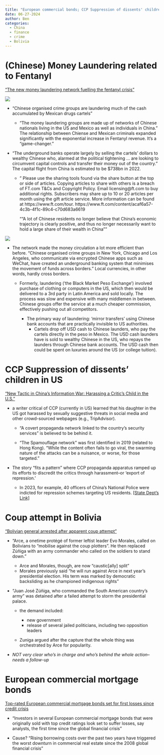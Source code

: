 ```yaml
---
title: "European commercial bonds; CCP Suppression of dissents' children in US; money laundering network; Bolivian coup"
date: 06-27-2024
author: Ben
categories:
  - China
  - finance
  - crime
  - Bolivia
---
```


# (Chinese) Money Laundering related to Fentanyl

["The new money laundering network fuelling the fentanyl crisis"](https://www.ft.com/content/acaf6a57-4c3b-4f1c-89c4-c70d683a6619)

![](money.png)

-   "Chinese organised crime groups are laundering much of the cash accumulated by Mexican drugs cartels"

    -   "The money laundering groups are made up of networks of Chinese nationals living in the US and Mexico as well as individuals in China." The relationship between Chiense and Mexican criminals expanded significantly with the exponential increase in Fentanyl revenue. It's a "game-changer."

-   "The underground banks operate largely by selling the cartels’ dollars to wealthy Chinese who, alarmed at the political tightening ... are looking to circumvent capital controls and transfer their money out of the country." The capital flight from China is estimated to be \$738bn in 2022.

    -   " Please use the sharing tools found via the share button at the top or side of articles. Copying articles to share with others is a breach of FT.com T&Cs and Copyright Policy. Email licensing\@ft.com to buy additional rights. Subscribers may share up to 10 or 20 articles per month using the gift article service. More information can be found at https://www.ft.com/tour. https://www.ft.com/content/acaf6a57-4c3b-4f1c-89c4-c70d683a6619

        "“A lot of Chinese residents no longer believe that China’s economic trajectory is clearly positive, and thus no longer necessarily want to hold a large share of their wealth in China”"

![](money2.png)

-   The network made the money circulation a lot more efficient than before. "Chinese organised crime groups in New York, Chicago and Los Angeles, who communicate via encrypted Chinese apps such as WeChat, have created an underground banking system that minimises the movement of funds across borders." Local currencies, in other words, hardly cross borders.

    -   Formerly, laundering ('the Black Market Peso Exchange') involved purchase of clothing or computers in the US, which then would be delivered to a 3rd party in Latin America and sold locally. The process was slow and expensive with many middlemen in between. Chinese groups offer the service at a much cheaper commission, effectively pushing out all competitors.

        -   The primary way of laundering: 'mirror transfers' using Chinese bank accounts that are practically invisible to US authorities.
            -   Cartels drop off USD cash to Chinese launders, who pay the cartels directly in the peso in Mexico. The USD cash launders have is sold to wealthy Chinese in the US, who repays the launders through Chinese bank accounts. The USD cash then could be spent on luxuries around the US (or college tuition).

# CCP Suppression of dissents' children in US

["New Tactic in China’s Information War: Harassing a Critic’s Child in the U.S."](https://www.nytimes.com/2024/06/27/business/china-disinformation-critics-harassment.html)

-   a writer critical of CCP (currently in US) learned that his daughter in the US got harassed by sexually suggestive threats in social media and other crowd-sourced webpages (e.g., TripAdvisor).

    -   "A covert propaganda network linked to the country’s security services" is believed to be behind it.

    -   "The Spamouflage network" was first identified in 2019 (related to Hong Kong). "While the content often fails to go viral, the swarming nature of the attacks can be a nuisance, or worse, for those targeted."

-   The story "fits a pattern" where CCP propaganda apparatus ramped up its efforts to discredit the critics through harassment--or 'export of repression.'

    -   In 2023, for example, 40 officers of China's National Police were indicted for repression schemes targeting US residents. [\[State Dept's Link\]](https://www.justice.gov/opa/pr/40-officers-china-s-national-police-charged-transnational-repression-schemes-targeting-us)

# Coup attempt in Bolivia

["Bolivian general arrested after apparent coup attempt"](https://on.ft.com/45FvIJn)

-   "Arce, a onetime protégé of former leftist leader Evo Morales, called on Bolivians to “mobilise against the coup plotters”. He then replaced Zúñiga with an army commander who called on the soldiers to stand down."

    -   Arce and Morales, though, are now "caustic\[ally\] split"
    -   Morales previously said "he will run against Arce in next year’s presidential election. His term was marked by democratic backsliding as he championed indigenous rights"

-   "Juan José Zúñiga, who commanded the South American country’s army" was detained after a failed attempt to storm the presidential palace.

    -   the demand included:

        -   new government
        -   release of several jailed politicians, including two opposition leaders

    -   Zuniga argued after the capture that the whole thing was orchestrated by Arce for popularity.

-   *NOT very clear who's in charge and who's behind the whole action--needs a follow-up*

# European commercial mortgage bonds

[Top-rated European commercial mortgage bonds set for first losses since credit crisis](https://www.ft.com/content/50f3a047-f607-467f-ad1a-117e8a310aed)

-   "Investors in several European commercial mortgage bonds that were originally sold with top credit ratings look set to suffer losses, say analysts, the first time since the global financial crisis"

-   Cause? "Rising borrowing costs over the past two years have triggered the worst downturn in commercial real estate since the 2008 global financial crisis"
